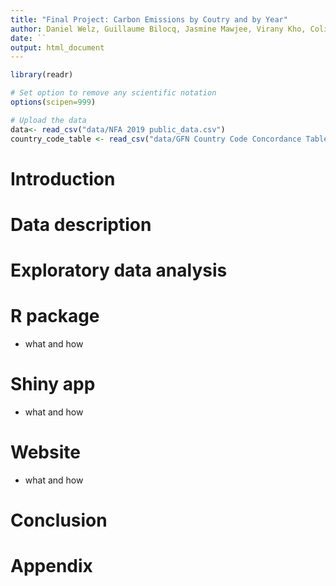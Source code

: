 ```yaml
---
title: "Final Project: Carbon Emissions by Coutry and by Year"
author: Daniel Welz, Guillaume Bilocq, Jasmine Mawjee, Virany Kho, Colin Steffe
date: ``
output: html_document
---
```


```r

library(readr)

# Set option to remove any scientific notation
options(scipen=999)

# Upload the data 
data<- read_csv("data/NFA 2019 public_data.csv")
country_code_table <- read_csv("data/GFN Country Code Concordance Table.csv")

```

# Introduction 

# Data description 

# Exploratory data analysis

# R package
- what and how

# Shiny app
- what and how

# Website
- what and how

# Conclusion 

# Appendix